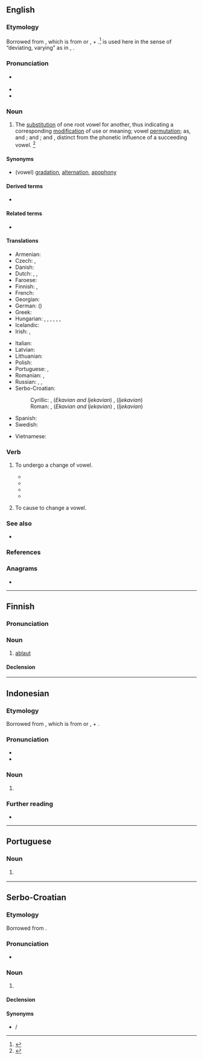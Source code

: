 {{also|Ablaut}}
==English==
{{wikipedia|Indo-European ablaut}}

===Etymology===
Borrowed from {{borrowed|en|de|Ablaut|gloss=sound gradation}}, which is from {{m|de|ab-||}} or {{m|de|ab||down, off}}, + {{m|de|Laut||sound}}.<ref>{{cite-book|editor=Morris, William|title=The American Heritage Dictionary of the English Language|year=1969|year_published=1971|publisher=American Heritage Publishing Co., Inc.|location=New York, NY|isbn=0-395-09066-0|page=3}}</ref> {{m|de||Ab}} is used here in the sense of “deviating, varying” as in {{m|de|Abgott||god other than the true God}}, {{m|de|Abart||different sort, variety, anomality}}.

===Pronunciation===
* {{a|US}} {{IPA|en|/ˈɑbˌlaʊt/|/ˈɑpˌlaʊt/|/ˈæbˌlaʊt/}}
* {{audio|en|LL-Q1860 (eng)-Vealhurl-ablaut.wav|Audio (UK)}}
* {{audio|en|LL-Q1860 (eng)-Vealhurl-ablaut2.wav|Audio (UK)}}

===Noun===
{{en-noun|~}}

# {{lb|en|linguistics}} The [[substitution]] of one root vowel for another, thus indicating a corresponding [[modification]] of use or meaning; vowel [[permutation]]; as, {{m|en|get}} and {{m|en|got}}; {{m|en|sing}} and {{m|en|song}}; {{m|en|hang}} and {{m|en|hung}}, distinct from the phonetic influence of a succeeding vowel. {{defdate|Mid 19<sup>th</sup> century.}}<ref name=SOED>{{R:SOED5|page=5}}</ref>

====Synonyms====
* (vowel) [[gradation]], [[alternation]], [[apophony]]

====Derived terms====
{{der-top}}
* {{l|en|ablauting}}
{{der-mid}}
{{der-bottom}}

====Related terms====
{{rel-top}}
* {{l|en|umlaut}}
{{rel-mid}}
{{rel-bottom}}

====Translations====
{{trans-top|substitution of one root vowel for another}}
* Armenian: {{t+|hy|ձայնդարձ}}
* Czech: {{t|cs|kmenostup|m}}, {{t|cs|střída|f}}
* Danish: {{t|da|aflyd|c}}
* Dutch: {{t+|nl|ablaut|m}}, {{t|nl|klankwisseling|m}}, {{t+|nl|klinkerwisseling|m}}
* Faroese: {{t|fo|avljóð|n}}
* Finnish: {{t+|fi|äännevaihtelu}}, {{t+|fi|ablaut}}
* French: {{t+|fr|apophonie|f}}
* Georgian: {{t|ka|აბლაუტი}}
* German: {{t+|de|Ablaut|m}} ({{t|de|Vokalabstufung|f}})
* Greek: {{t+|el|μετάπτωση|f}}
* Hungarian: {{t|hu|tőhangváltás}}, {{t|hu|tőhangváltozás}}, {{t|hu|hangmásulás}}, {{t+|hu|ablaut}}, {{t|hu|apofónia}}, {{t+|hu|tőhangzóváltozás}}, {{t|hu|fokváltakozás}}
* Icelandic: {{t|is|hljóðskipti|n-p}}
* Irish: {{t|ga|ablabht}}, {{t|ga|grádaíocht|f}}
{{trans-mid}}
* Italian: {{t|it|apofonia|f}}
* Latvian: {{t|lv|ablauts}}
* Lithuanian: {{t+|lt|abliautas}}
* Polish: {{t+|pl|przegłos|m}}
* Portuguese: {{t|pt|ablaut|m}}, {{t+|pt|apofonia|f}}
* Romanian: {{t+|ro|apofonie|f}}, {{t+|ro|ablaut|n}}
* Russian: {{t+|ru|абла́ут|m}}, {{t+|ru|абля́ут|m}}, {{t+|ru|апофони́я|f}}
* Serbo-Croatian:
*: Cyrillic: {{t|sh|а̀блаут|m|sc=Cyrl}}, (''Ekavian and Ijekavian'') {{t|sh|пре́вој|m|sc=Cyrl}}, (''Ijekavian'') {{t|sh|прије́вој|m|sc=Cyrl}}
*: Roman: {{t+|sh|àblaut|m}}, (''Ekavian and Ijekavian'') {{t+|sh|prévoj|m}}, (''Ijekavian'') {{t+|sh|prijévoj|m}}
* Spanish: {{t+|es|apofonía|f}}
* Swedish: {{t+|sv|avljud|n}}
{{trans-bottom}}

{{checktrans-top}}
* Vietnamese: {{t-check|vi|Aplau}}
{{trans-mid}}
{{trans-bottom}}

===Verb===
{{en-verb}}

# {{lb|en|intransitive|linguistics|of a vowel-containing linguistic component}} To undergo a change of vowel.
#* {{quote-book|en|title=Function and Form in the -áya-formations of the Rig Veda and ...|page=209|books.google.com/books?isbn=3525262191|author=Stephanie W. Jamison|year=1983|passage=This root must once have '''ablauted''', given the associated nominal derivatives prthii- 'broad', prthivl- 'earth'. However, it does not '''ablaut''' at all in its verbal forms.}}
#* {{quote-book|en|title=Yupik Eskimo prosodic systems: descriptive and comparative studies|page=241|books.google.com/books?isbn=0933769377|author=Michael E. Krauss|year=1985|passage=What we find is that one cannot predict which members of V a given member of E will cause to '''ablaut'''}}
#* {{quote-book|en|title=Catching language: the standing challenge of grammar writing|page=536|books.google.com/books?isbn=3110186039|author=Felix K. Ameka, Alan Charles Dench, Nicholas Evans|year=2006|passage=It is these co-opted verbs that tend to '''ablaut''' variably in the different Dakotan dialects and that forced morphological restructuring}}
#* {{quote-book|en|title=Relative Clauses in Languages of the Americas: A Typological Overview|page=219|books.google.com/books?isbn=902720683X|author={{w|Bernard Comrie}}, Zarina Estrada Fernández|year=2012|passage=This allomorph also causes the back vowel to '''ablaut''' to a low vowel.}}
# {{lb|en|transitive|linguistics}} To cause to change a vowel.

===See also===
* {{pedialite|Apophony}}

===References===
<references/>

===Anagrams===
* {{anagrams|en|a=aabltu|tabula}}

----

==Finnish==

===Pronunciation===
{{fi-pronunciation}}

===Noun===
{{fi-noun}}

# {{lb|fi|linguistics}} [[#English|ablaut]]

====Declension====
{{fi-decl-risti|ablaut|||a|i=0}}

----

==Indonesian==
{{wikipedia||lang=id}}

===Etymology===
Borrowed from {{borrowed|id|de|Ablaut|gloss=sound gradation}}, which is from {{m|de|ab-||}} or {{m|de|ab||down, off}}, + {{m|de|Laut||sound}}.

===Pronunciation===
* {{IPA|id|[apˈlaʊt̪̚]}}
* {{hyphenation|id|ab|la|ut}}

===Noun===
{{id-noun|head=|pl=ablaut-ablaut}}

# {{lb|id|linguistics}} {{l|en|ablaut}}

===Further reading===
* {{R:KBBI Daring}}

----
==Portuguese==

===Noun===
{{pt-noun|m|s}}

# {{lb|pt|linguistics}} {{l|en|ablaut}} {{gloss|substitution of one root vowel for another}}

----

==Serbo-Croatian==

===Etymology===
Borrowed from {{borrowed|sh|de|Ablaut}}.

===Pronunciation===
* {{IPA|sh|/ǎblaut/}}

===Noun===
{{sh-noun|g=m|head=àblaut}}

# {{lb|sh|linguistics}} {{l|en|ablaut}} {{gloss|substitution of one root vowel for another}}

====Declension====
{{sh-decl-noun
|àblaut|ablauti
|ablauta|ablauta
|ablautu|ablautima
|ablaut|ablaute
|ablaute|ablauti
|ablautu|ablautima
|ablautom|ablautima
}}

====Synonyms====
* {{l|sh|prévoj}} / {{l|sh|prijévoj}}